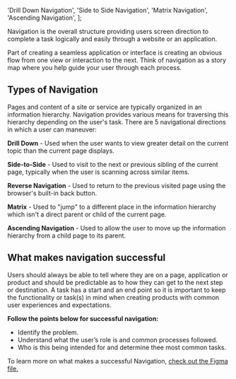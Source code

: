 
  'Drill Down Navigation',
  'Side to Side Navigation',
  'Matrix Navigation',
  'Ascending Navigation',
];

Navigation is the overall structure providing users screen direction to complete a task logically and easily through a website or an application. 

Part of creating a seamless application or interface is creating an obvious flow from one view or interaction to the next. Think of navigation as a story map where you help guide your user through each process. 

## Types of Navigation

Pages and content of a site or service are typically organized in an information hierarchy. Navigation provides various means for traversing this hierarchy depending on the user's task. 
There are 5 navigational directions in which a user can maneuver:

**Drill Down** - Used when the user wants to view greater detail on the current topic than the current page displays.

**Side-to-Side** - Used to visit to the next or previous sibling of the current page, typically when the user is scanning across similar items.

**Reverse Navigation** - Used to return to the previous visited page using the browser's built-in back button.

**Matrix** - Used to "jump" to a different place in the information hierarchy which isn't a direct parent or child of the current page.

**Ascending Navigation** - Used to allow the user to move up the information hierarchy from a child page to its parent.

<CardGrid cards={navCards} />

## What makes navigation successful

Users should always be able to tell where they are on a page, application or product and should be predictable as to how they can get to the next step or destination. A task has a start and an end point so it is important to keep the functionality or task(s) in mind when creating products with common user experiences and expectations.

**Follow the points below for successful navigation:**
- Identify the problem.
- Understand what the user’s role is and common processes followed.
- Who is this being intended for and determine thee most common tasks.

To learn more on what makes a successful Navigation, [check out the Figma file.](https://www.figma.com/file/b6hiokanRCwNnc93PpHdgQ/HPE-Design-System-Navigation?node-id=0%3A1)
